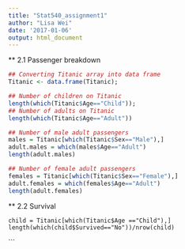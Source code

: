 ```yaml
---
title: "Stat540_assignment1"
author: "Lisa Wei"
date: '2017-01-06'
output: html_document
---
```


** 2.1 Passenger breakdown

```r

## Converting Titanic array into data frame
Titanic <- data.frame(Titanic);

## Number of children on Titanic
length(which(Titanic$Age=="Child"));
## Number of adults on Titanic
length(which(Titanic$Age=="Adult"))

## Number of male adult passengers
males = Titanic[which(Titanic$Sex=="Male"),]
adult.males = which(males$Age=="Adult")
length(adult.males)

## Number of female adult passengers
females = Titanic[which(Titanic$Sex=="Female"),]
adult.females = which(females$Age=="Adult")
length(adult.females)
```

** 2.2  Survival
``` survival
child = Titanic[which(Titanic$Age =="Child"),]
length(which(child$Survived=="No"))/nrow(child)

```



```
